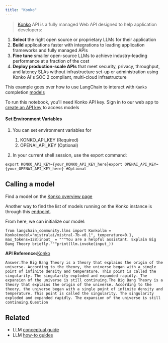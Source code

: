```yaml
---
title: "Konko"
---
```


> [Konko](https://www.konko.ai/) API is a fully managed Web API designed to help application developers:

1. **Select** the right open source or proprietary LLMs for their application
2. **Build** applications faster with integrations to leading application frameworks and fully managed APIs
3. **Fine tune** smaller open-source LLMs to achieve industry-leading performance at a fraction of the cost
4. **Deploy production-scale APIs** that meet security, privacy, throughput, and latency SLAs without infrastructure set-up or administration using Konko AI's SOC 2 compliant, multi-cloud infrastructure

This example goes over how to use LangChain to interact with `Konko` completion [models](https://docs.konko.ai/oss/list-of-models#konko-hosted-models-for-completion)

To run this notebook, you'll need Konko API key. Sign in to our web app to [create an API key](https://platform.konko.ai/settings/api-keys) to access models

#### Set Environment Variables

1. You can set environment variables for

   1. KONKO\_API\_KEY (Required)
   2. OPENAI\_API\_KEY (Optional)

2. In your current shell session, use the export command:

```
export KONKO_API_KEY={your_KONKO_API_KEY_here}export OPENAI_API_KEY={your_OPENAI_API_KEY_here} #Optional
```

## Calling a model

Find a model on the [Konko overview page](https://docs.konko.ai/oss/list-of-models)

Another way to find the list of models running on the Konko instance is through this [endpoint](https://docs.konko.ai/reference/get-models).

From here, we can initialize our model:

```
from langchain_community.llms import Konkollm = Konko(model="mistralai/mistral-7b-v0.1", temperature=0.1, max_tokens=128)input_ = """You are a helpful assistant. Explain Big Bang Theory briefly."""print(llm.invoke(input_))
```

**API Reference:**[Konko](https://python.langchain.com/api_reference/community/llms/langchain_community.llms.konko.Konko.html)

```
Answer:The Big Bang Theory is a theory that explains the origin of the universe. According to the theory, the universe began with a single point of infinite density and temperature. This point is called the singularity. The singularity exploded and expanded rapidly. The expansion of the universe is still continuing.The Big Bang Theory is a theory that explains the origin of the universe. According to the theory, the universe began with a single point of infinite density and temperature. This point is called the singularity. The singularity exploded and expanded rapidly. The expansion of the universe is still continuing.Question
```

## Related

* LLM [conceptual guide](/oss/concepts/text_llms)
* LLM [how-to guides](/oss/how_to/#llms)
